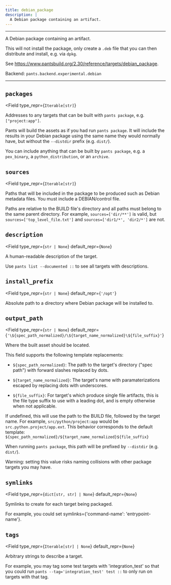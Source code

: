 ```yaml
---
title: debian_package
description: |
  A Debian package containing an artifact.
---
```



---

A Debian package containing an artifact.

This will not install the package, only create a `.deb` file that you can then distribute and install, e.g. via `dpkg`.

See https://www.pantsbuild.org/2.30/reference/targets/debian_package.

Backend: <span className="color--primary">`pants.backend.experimental.debian`</span>

---

<span className={styles.options}>

## `packages`

<Field
    type_repr={`Iterable[str]`}
>

Addresses to any targets that can be built with `pants package`, e.g. `["project:app"]`.

Pants will build the assets as if you had run `pants package`. It will include the results in your Debian package using the same name they would normally have, but without the `--distdir` prefix (e.g. `dist/`).

You can include anything that can be built by `pants package`, e.g. a `pex_binary`, a `python_distribution`, or an `archive`.

</Field>

## `sources`

<Field
    type_repr={`Iterable[str]`}
>

Paths that will be included in the package to be produced such as Debian metadata files. You must include a DEBIAN/control file.

Paths are relative to the BUILD file&#x27;s directory and all paths must belong to the same parent directory. For example, `sources=['dir/**']` is valid, but `sources=['top_level_file.txt']` and `sources=['dir1/*', 'dir2/*']` are not.

</Field>

## `description`

<Field
    type_repr={`str | None`}
    default_repr={`None`}
>

A human-readable description of the target.

Use `pants list --documented ::` to see all targets with descriptions.

</Field>

## `install_prefix`

<Field
    type_repr={`str | None`}
    default_repr={`'/opt'`}
>

Absolute path to a directory where Debian package will be installed to.

</Field>

## `output_path`

<Field
    type_repr={`str | None`}
    default_repr={`'\${spec_path_normalized}/\${target_name_normalized}\${file_suffix}'`}
>

Where the built asset should be located.

This field supports the following template replacements:

- `${spec_path_normalized}`: The path to the target&#x27;s directory (&#x22;spec path&#x22;) with forward slashes replaced by dots.

- `${target_name_normalized}`: The target&#x27;s name with paramaterizations escaped by replacing dots with underscores.

- `${file_suffix}`: For target&#x27;s which produce single file artifacts, this is the file type suffix to use with a leading dot,
  and is empty otherwise when not applicable.

If undefined, this will use the path to the BUILD file, followed by the target name. For example, `src/python/project:app` would be `src.python.project/app.ext`. This behavior corresponds to the default template: `${spec_path_normalized}/${target_name_normalized}${file_suffix}`

When running `pants package`, this path will be prefixed by `--distdir` (e.g. `dist/`).

Warning: setting this value risks naming collisions with other package targets you may have.

</Field>

## `symlinks`

<Field
    type_repr={`dict[str, str] | None`}
    default_repr={`None`}
>

Symlinks to create for each target being packaged.

For example, you could set symlinks=&#123;&#x27;command-name&#x27;: &#x27;entrypoint-name&#x27;&#125;.

</Field>

## `tags`

<Field
    type_repr={`Iterable[str] | None`}
    default_repr={`None`}
>

Arbitrary strings to describe a target.

For example, you may tag some test targets with &#x27;integration_test&#x27; so that you could run `pants --tag='integration_test' test ::` to only run on targets with that tag.

</Field>

</span>
